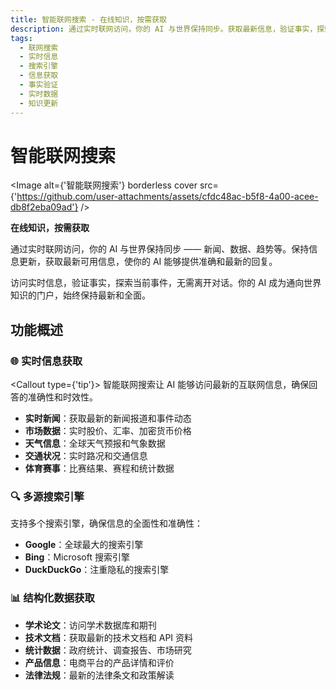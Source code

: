 ```yaml
---
title: 智能联网搜索 - 在线知识，按需获取
description: 通过实时联网访问，你的 AI 与世界保持同步。获取最新信息，验证事实，探索当前事件，无需离开对话。
tags:
  - 联网搜索
  - 实时信息
  - 搜索引擎
  - 信息获取
  - 事实验证
  - 实时数据
  - 知识更新
---
```


# 智能联网搜索

<Image alt={'智能联网搜索'} borderless cover src={'https://github.com/user-attachments/assets/cfdc48ac-b5f8-4a00-acee-db8f2eba09ad'} />

**在线知识，按需获取**

通过实时联网访问，你的 AI 与世界保持同步 —— 新闻、数据、趋势等。保持信息更新，获取最新可用信息，使你的 AI 能够提供准确和最新的回复。

访问实时信息，验证事实，探索当前事件，无需离开对话。你的 AI 成为通向世界知识的门户，始终保持最新和全面。

## 功能概述

### 🌐 实时信息获取

<Callout type={'tip'}>
  智能联网搜索让 AI 能够访问最新的互联网信息，确保回答的准确性和时效性。
</Callout>

- **实时新闻**：获取最新的新闻报道和事件动态
- **市场数据**：实时股价、汇率、加密货币价格
- **天气信息**：全球天气预报和气象数据
- **交通状况**：实时路况和交通信息
- **体育赛事**：比赛结果、赛程和统计数据

### 🔍 多源搜索引擎

支持多个搜索引擎，确保信息的全面性和准确性：

- **Google**：全球最大的搜索引擎
- **Bing**：Microsoft 搜索引擎
- **DuckDuckGo**：注重隐私的搜索引擎

### 📊 结构化数据获取

- **学术论文**：访问学术数据库和期刊
- **技术文档**：获取最新的技术文档和 API 资料
- **统计数据**：政府统计、调查报告、市场研究
- **产品信息**：电商平台的产品详情和评价
- **法律法规**：最新的法律条文和政策解读
